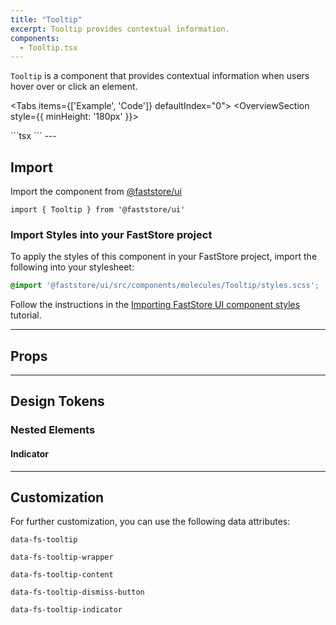 ```yaml
---
title: "Tooltip"
excerpt: Tooltip provides contextual information.
components:
  - Tooltip.tsx
---
```


`Tooltip` is a component that provides contextual information when users hover over or click an element.

<Tabs items={['Example', 'Code']} defaultIndex="0">
  <Tab>
    <OverviewSection style={{ minHeight: '180px' }}>
      <Tooltip id="textarea-field" content="Simple tooltip">
        <Icon name="ShoppingCart" weight="light" />
      </Tooltip>
      <Tooltip id="textarea-field" content="Dismissible tooltip" dismissible>
        <Icon name="ShoppingCart" weight="light" />
      </Tooltip>
    </OverviewSection>
  </Tab>

  <Tab>
    ```tsx
      <Tooltip id="textarea-field" content="Simple tooltip">
        <Icon name="ShoppingCart" weight="light" />
      </Tooltip>
      <Tooltip id="textarea-field" content="Dismissible tooltip" dismissible>
        <Icon name="ShoppingCart" weight="light" />
      </Tooltip>
    ```
  </Tab>
</Tabs>
---

## Import

Import the component from [@faststore/ui](https://developers.vtex.com/docs/guides/faststore/components-index)

```tsx
import { Tooltip } from '@faststore/ui'
```

### Import Styles into your FastStore project

To apply the styles of this component in your FastStore project, import the following into your stylesheet:

```scss
@import '@faststore/ui/src/components/molecules/Tooltip/styles.scss';
```

Follow the instructions in the [Importing FastStore UI component styles](https://developers.vtex.com/docs/guides/faststore/using-themes-importing-ui-components-styles) tutorial.

---

## Props

<ComponentPropsSection component="Tooltip" />

---

## Design Tokens

<TokenTable>
  <TokenRow
    token="--fs-button-height"
    value="var(--fs-control-tap-size)"
  />
  <TokenRow
    token="--fs-tooltip-z-index"
    value="var(--fs-z-index-high)"
  />
  <TokenRow
    token="--fs-tooltip-background"
    value="var(--fs-color-neutral-6)"
    isColor
  />
  <TokenRow
    token="--fs-tooltip-text-color"
    value="var(--fs-color-text-inverse)"
    isColor
  />
  <TokenRow
    token="--fs-tooltip-border-radius"
    value="var(--fs-border-radius)"
  />
  <TokenRow
    token="--fs-tooltip-padding"
    value="var(--fs-spacing-2)"
  />
  <TokenRow
    token="--fs-tooltip-gap"
    value="var(--fs-spacing-1)"
  />
  <TokenDivider />
  <TokenRow
    token="--fs-tooltip-transition-property"
    value="opacity"
  />
  <TokenRow
    token="--fs-tooltip-transition-timing"
    value="var(--fs-transition-timing)"
  />
  <TokenRow
    token="--fs-tooltip-transition-function"
    value="var(--fs-transition-function)"
  />
</TokenTable>

### Nested Elements

#### Indicator

<TokenTable>
  <TokenRow
    token="--fs-tooltip-indicator-size"
    value="var(--fs-spacing-1)"
  />
  <TokenRow
    token="--fs-tooltip-indicator-distance-edge"
    value="var(--fs-spacing-3)"
  />
  <TokenRow
    token="--fs-tooltip-indicator-distance-base"
    value="var(--fs-spacing-1)"
  />
  <TokenRow
    token="--fs-tooltip-indicator-translate"
    value="calc(var(--fs-tooltip-indicator-size) + var(--fs-tooltip-indicator-distance-base))"
  />
</TokenTable>

---

## Customization

For further customization, you can use the following data attributes:

`data-fs-tooltip`

`data-fs-tooltip-wrapper`

`data-fs-tooltip-content`

`data-fs-tooltip-dismiss-button`

`data-fs-tooltip-indicator`
